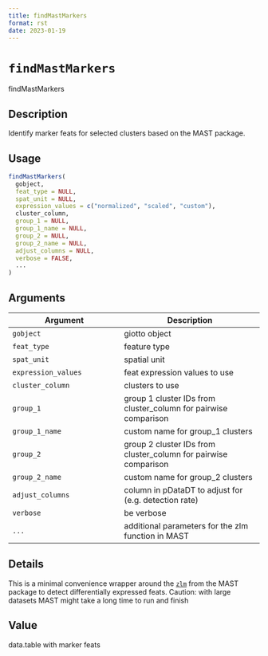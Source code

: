 ```yaml
--- 
title: findMastMarkers 
format: rst 
date: 2023-01-19 
--- 
```

# `findMastMarkers`

findMastMarkers


## Description

Identify marker feats for selected clusters based on the MAST package.


## Usage

```r
findMastMarkers(
  gobject,
  feat_type = NULL,
  spat_unit = NULL,
  expression_values = c("normalized", "scaled", "custom"),
  cluster_column,
  group_1 = NULL,
  group_1_name = NULL,
  group_2 = NULL,
  group_2_name = NULL,
  adjust_columns = NULL,
  verbose = FALSE,
  ...
)
```


## Arguments

Argument      |Description
------------- |----------------
`gobject`     |     giotto object
`feat_type`     |     feature type
`spat_unit`     |     spatial unit
`expression_values`     |     feat expression values to use
`cluster_column`     |     clusters to use
`group_1`     |     group 1 cluster IDs from cluster_column for pairwise comparison
`group_1_name`     |     custom name for group_1 clusters
`group_2`     |     group 2 cluster IDs from cluster_column for pairwise comparison
`group_2_name`     |     custom name for group_2 clusters
`adjust_columns`     |     column in pDataDT to adjust for (e.g. detection rate)
`verbose`     |     be verbose
`...`     |     additional parameters for the zlm function in MAST


## Details

This is a minimal convenience wrapper around the [`zlm`](#zlm) 
 from the MAST package to detect differentially expressed feats. Caution: with large datasets
 MAST might take a long time to run and finish


## Value

data.table with marker feats


